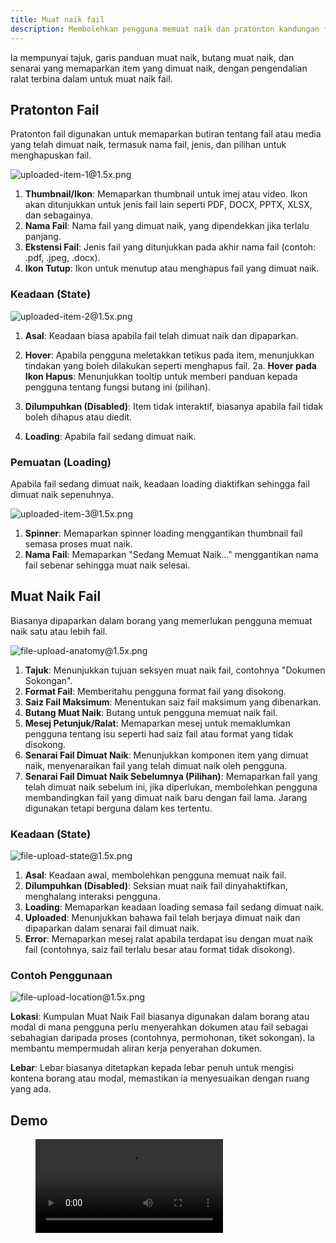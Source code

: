 ```yaml
---
title: Muat naik fail
description: Membolehkan pengguna memuat naik dan pratonton kandungan fail
---
```



Ia mempunyai tajuk, garis panduan muat naik, butang muat naik, dan senarai yang memaparkan item yang dimuat naik, dengan pengendalian ralat terbina dalam untuk muat naik fail.

## Pratonton Fail

Pratonton fail digunakan untuk memaparkan butiran tentang fail atau media yang telah dimuat naik, termasuk nama fail, jenis, dan pilihan untuk menghapuskan fail.

![uploaded-item-1@1.5x.png](/design/uploaded-item-11.5x.png)

1. **Thumbnail/Ikon**: Memaparkan thumbnail untuk imej atau video. Ikon akan ditunjukkan untuk jenis fail lain seperti PDF, DOCX, PPTX, XLSX, dan sebagainya.
2. **Nama Fail**: Nama fail yang dimuat naik, yang dipendekkan jika terlalu panjang.
3. **Ekstensi Fail**: Jenis fail yang ditunjukkan pada akhir nama fail (contoh: .pdf, .jpeg, .docx).
4. **Ikon Tutup**: Ikon untuk menutup atau menghapus fail yang dimuat naik.

### Keadaan (State)

![uploaded-item-2@1.5x.png](/design/uploaded-item-21.5x.png)

1. **Asal**: Keadaan biasa apabila fail telah dimuat naik dan dipaparkan.
2. **Hover**: Apabila pengguna meletakkan tetikus pada item, menunjukkan tindakan yang boleh dilakukan seperti menghapus fail.
   2a. **Hover pada Ikon Hapus**: Menunjukkan tooltip untuk memberi panduan kepada pengguna tentang fungsi butang ini (pilihan).

3. **Dilumpuhkan (Disabled)**: Item tidak interaktif, biasanya apabila fail tidak boleh dihapus atau diedit.
4. **Loading**: Apabila fail sedang dimuat naik.

### Pemuatan (Loading)

Apabila fail sedang dimuat naik, keadaan loading diaktifkan sehingga fail dimuat naik sepenuhnya.

![uploaded-item-3@1.5x.png](/design/uploaded-item-31.5x.png)

1. **Spinner**: Memaparkan spinner loading menggantikan thumbnail fail semasa proses muat naik.
2. **Nama Fail**: Memaparkan "Sedang Memuat Naik..." menggantikan nama fail sebenar sehingga muat naik selesai.

## Muat Naik Fail

Biasanya dipaparkan dalam borang yang memerlukan pengguna memuat naik satu atau lebih fail.

![file-upload-anatomy@1.5x.png](/design/file-upload-anatomy1.5x.png)

1. **Tajuk**: Menunjukkan tujuan seksyen muat naik fail, contohnya "Dokumen Sokongan".
2. **Format Fail**: Memberitahu pengguna format fail yang disokong.
3. **Saiz Fail Maksimum**: Menentukan saiz fail maksimum yang dibenarkan.
4. **Butang Muat Naik**: Butang untuk pengguna memuat naik fail.
5. **Mesej Petunjuk/Ralat**: Memaparkan mesej untuk memaklumkan pengguna tentang isu seperti had saiz fail atau format yang tidak disokong.
6. **Senarai Fail Dimuat Naik**: Menunjukkan komponen item yang dimuat naik, menyenaraikan fail yang telah dimuat naik oleh pengguna.
7. **Senarai Fail Dimuat Naik Sebelumnya (Pilihan)**: Memaparkan fail yang telah dimuat naik sebelum ini, jika diperlukan, membolehkan pengguna membandingkan fail yang dimuat naik baru dengan fail lama. Jarang digunakan tetapi berguna dalam kes tertentu.

### Keadaan (State)

![file-upload-state@1.5x.png](/design/file-upload-state1.5x.png)

1. **Asal**: Keadaan awal, membolehkan pengguna memuat naik fail.
2. **Dilumpuhkan (Disabled)**: Seksian muat naik fail dinyahaktifkan, menghalang interaksi pengguna.
3. **Loading**: Memaparkan keadaan loading semasa fail sedang dimuat naik.
4. **Uploaded**: Menunjukkan bahawa fail telah berjaya dimuat naik dan dipaparkan dalam senarai fail dimuat naik.
5. **Error**: Memaparkan mesej ralat apabila terdapat isu dengan muat naik fail (contohnya, saiz fail terlalu besar atau format tidak disokong).

### Contoh Penggunaan

![file-upload-location@1.5x.png](/design/file-upload-location1.5x.png)

**Lokasi**: Kumpulan Muat Naik Fail biasanya digunakan dalam borang atau modal di mana pengguna perlu menyerahkan dokumen atau fail sebagai sebahagian daripada proses (contohnya, permohonan, tiket sokongan). Ia membantu mempermudah aliran kerja penyerahan dokumen.

**Lebar**: Lebar biasanya ditetapkan kepada lebar penuh untuk mengisi kontena borang atau modal, memastikan ia menyesuaikan dengan ruang yang ada.

## Demo

<figure>
  <video controls="true" allowfullscreen="true">
    <source src={s3("/design/file-upload-demo.mov")} type="video/mp4" />
  </video>
</figure>
